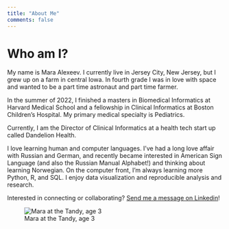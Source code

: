 ```yaml
---
title: "About Me"
comments: false
---
```


# Who am I?

My name is Mara Alexeev. I currently live in Jersey City, New Jersey, but I grew up on a farm in central Iowa. In fourth grade I was in love with space and wanted to be a part time astronaut and part time farmer.

In the summer of 2022, I finished a masters in Biomedical Informatics at Harvard Medical School and a fellowship in Clinical Informatics at Boston Children's Hospital. My primary medical specialty is Pediatrics.

Currently, I am the Director of Clinical Informatics at a health tech start up called Dandelion Health.

I love learning human and computer languages. I’ve had a long love affair with Russian and German, and recently became interested in American Sign Language (and also the Russian Manual Alphabet!) and thinking about learning Norwegian. On the computer front, I’m always learning more  Python, R, and SQL. I enjoy data visualization and reproducible analysis and research.

Interested in connecting or collaborating? [Send me a message on Linkedin](https://www.linkedin.com/in/maraalexeev/)!

![Mara at the Tandy, age 3](./images/MaraAtTheTandy.jpg "No internal hard drive!!"){fig-align="center"}